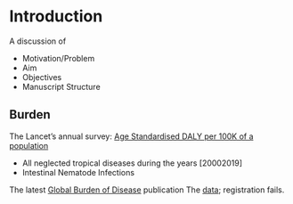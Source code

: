 
# Introduction

A discussion of

* Motivation/Problem
* Aim
* Objectives
* Manuscript Structure

## Burden

The Lancet's annual survey: [Age Standardised DALY per 100K of a population](https://vizhub.healthdata.org/gbd-compare/)

* All neglected tropical diseases during the years $[2000 2019]$
* Intestinal Nematode Infections

The latest [Global Burden of Disease](https://www.thelancet.com/journals/lancet/issue/vol396no10258/PIIS0140-6736(20)X0042-0) publication
The [data](https://ghdx.healthdata.org/gbd-2019); registration fails.
